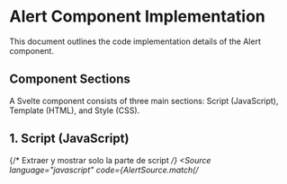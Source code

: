 
<Meta title="Components Code/G-Alert/Code Implementation" />

# Alert Component Implementation

This document outlines the code implementation details of the Alert component.

## Component Sections

A Svelte component consists of three main sections: Script (JavaScript), Template (HTML), and Style (CSS).

## 1. Script (JavaScript)

{/* Extraer y mostrar solo la parte de script */}
<Source
  language="javascript"
  code={AlertSource.match(/<script>([\s\S]*?)<\/script>/)?.[1] || '// No script section found'}
  dark
  format={true}
  highlighter="prismjs"
/>

## 2. Template (HTML)

{/* Extraer y mostrar solo la parte de template (todo lo que está fuera de <script> y <style>) */}
<Source
  language="html"
  code={AlertSource.replace(/<script>[\s\S]*?<\/script>/, '').replace(/<style>[\s\S]*?<\/style>/, '').trim()}
  dark
  format={true}
  highlighter="prismjs"
/>

## 3. Style (CSS)

{/* Extraer y mostrar solo la parte de style */}
<Source
  language="css"
  code={AlertSource.match(/<style>([\s\S]*?)<\/style>/)?.[1] || '/* No style section found */'}
  dark
  format={true}
  highlighter="prismjs"
/>

## Key Implementation Notes

### Props Handling

The component uses Svelte 5's `$props()` rune to handle properties:

<Source
  language="javascript"
  code={AlertSource.match(/let\s*\{\s*([^}]*?)\s*\}\s*=\s*\$props\(\);/s)?.[1] ? 
    `const { 
${AlertSource.match(/let\s*\{\s*([^}]*?)\s*\}\s*=\s*\$props\(\);/s)[1]}
} = $props();` : 
    `const { 
  // No props found in component
} = $props();`}
  dark
/>